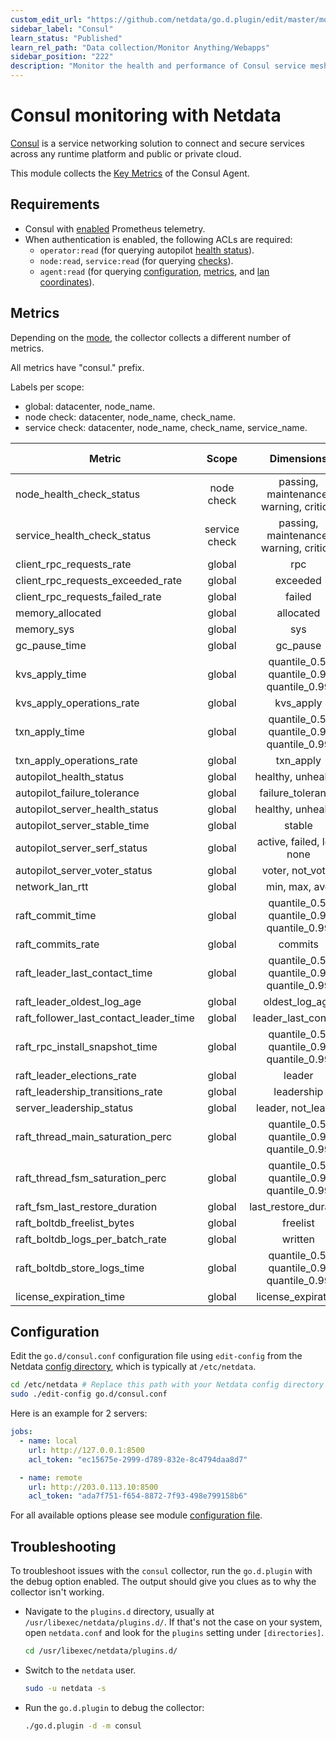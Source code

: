 ```yaml
---
custom_edit_url: "https://github.com/netdata/go.d.plugin/edit/master/modules/consul/README.md"
sidebar_label: "Consul"
learn_status: "Published"
learn_rel_path: "Data collection/Monitor Anything/Webapps"
sidebar_position: "222"
description: "Monitor the health and performance of Consul service meshes with zero configuration, per-second metric granularity, and interactive visualizations."
---
```



# Consul monitoring with Netdata

[Consul](https://www.consul.io/) is a service networking solution to connect and secure services across any runtime
platform and public or private cloud.

This module collects the [Key Metrics](https://developer.hashicorp.com/consul/docs/agent/telemetry#key-metrics) of the
Consul Agent.

## Requirements

- Consul
  with [enabled](https://developer.hashicorp.com/consul/docs/agent/config/config-files#telemetry-prometheus_retention_time)
  Prometheus telemetry.
- When authentication is enabled, the following ACLs are required:
    - `operator:read` (for querying
      autopilot [health status](https://developer.hashicorp.com/consul/api-docs/operator/autopilot#read-health)).
    - `node:read`, `service:read` (for
      querying [checks](https://developer.hashicorp.com/consul/api-docs/agent/check#list-checks)).
    - `agent:read` (for
      querying [configuration](https://developer.hashicorp.com/consul/api-docs/agent#read-configuration),
      [metrics](https://developer.hashicorp.com/consul/api-docs/agent#view-metrics),
      and [lan coordinates](https://developer.hashicorp.com/consul/api-docs/coordinate#read-lan-coordinates-for-all-nodes)).

## Metrics

Depending on
the [mode](https://developer.hashicorp.com/consul/docs/install/glossary#agent), the collector collects a different
number of metrics.

All metrics have "consul." prefix.

Labels per scope:

- global: datacenter, node_name.
- node check: datacenter, node_name, check_name.
- service check: datacenter, node_name, check_name, service_name.

| Metric                                 |     Scope     |                Dimensions                 |     Units     | Server Leader | Server Follower | Client |
|----------------------------------------|:-------------:|:-----------------------------------------:|:-------------:|:-------------:|:---------------:|:------:|
| node_health_check_status               |  node check   |  passing, maintenance, warning, critical  |    status     |      yes      |       yes       |  yes   |
| service_health_check_status            | service check |  passing, maintenance, warning, critical  |    status     |      yes      |       yes       |  yes   |
| client_rpc_requests_rate               |    global     |                    rpc                    |  requests/s   |      yes      |       yes       |  yes   |
| client_rpc_requests_exceeded_rate      |    global     |                 exceeded                  |  requests/s   |      yes      |       yes       |  yes   |
| client_rpc_requests_failed_rate        |    global     |                  failed                   |  requests/s   |      yes      |       yes       |  yes   |
| memory_allocated                       |    global     |                 allocated                 |     bytes     |      yes      |       yes       |  yes   |
| memory_sys                             |    global     |                    sys                    |     bytes     |      yes      |       yes       |  yes   |
| gc_pause_time                          |    global     |                 gc_pause                  |    seconds    |      yes      |       yes       |  yes   |
| kvs_apply_time                         |    global     | quantile_0.5, quantile_0.9, quantile_0.99 |      ms       |      yes      |       yes       |   no   |
| kvs_apply_operations_rate              |    global     |                 kvs_apply                 |     ops/s     |      yes      |       yes       |   no   |
| txn_apply_time                         |    global     | quantile_0.5, quantile_0.9, quantile_0.99 |      ms       |      yes      |       yes       |   no   |
| txn_apply_operations_rate              |    global     |                 txn_apply                 |     ops/s     |      yes      |       yes       |   no   |
| autopilot_health_status                |    global     |            healthy, unhealthy             |    status     |      yes      |       yes       |   no   |
| autopilot_failure_tolerance            |    global     |             failure_tolerance             |    servers    |      yes      |       yes       |   no   |
| autopilot_server_health_status         |    global     |            healthy, unhealthy             |    status     |      yes      |       yes       |   no   |
| autopilot_server_stable_time           |    global     |                  stable                   |    seconds    |      yes      |       yes       |   no   |
| autopilot_server_serf_status           |    global     |        active, failed, left, none         |    status     |      yes      |       yes       |   no   |
| autopilot_server_voter_status          |    global     |             voter, not_voter              |    status     |      yes      |       yes       |   no   |
| network_lan_rtt                        |    global     |               min, max, avg               |      ms       |      yes      |       yes       |   no   |
| raft_commit_time                       |    global     | quantile_0.5, quantile_0.9, quantile_0.99 |      ms       |      yes      |       no        |   no   |
| raft_commits_rate                      |    global     |                  commits                  |   commits/s   |      yes      |       no        |   no   |
| raft_leader_last_contact_time          |    global     | quantile_0.5, quantile_0.9, quantile_0.99 |      ms       |      yes      |       no        |   no   |
| raft_leader_oldest_log_age             |    global     |              oldest_log_age               |    seconds    |      yes      |       no        |   no   |
| raft_follower_last_contact_leader_time |    global     |            leader_last_contact            |      ms       |      no       |       yes       |   no   |
| raft_rpc_install_snapshot_time         |    global     | quantile_0.5, quantile_0.9, quantile_0.99 |      ms       |      no       |       yes       |   no   |
| raft_leader_elections_rate             |    global     |                  leader                   |  elections/s  |      yes      |       yes       |   no   |
| raft_leadership_transitions_rate       |    global     |                leadership                 | transitions/s |      yes      |       yes       |   no   |
| server_leadership_status               |    global     |            leader, not_leader             |    status     |      yes      |       yes       |   no   |
| raft_thread_main_saturation_perc       |    global     | quantile_0.5, quantile_0.9, quantile_0.99 |  percentage   |      yes      |       yes       |   no   |
| raft_thread_fsm_saturation_perc        |    global     | quantile_0.5, quantile_0.9, quantile_0.99 |  percentage   |      yes      |       yes       |   no   |
| raft_fsm_last_restore_duration         |    global     |           last_restore_duration           |      ms       |      yes      |       yes       |   no   |
| raft_boltdb_freelist_bytes             |    global     |                 freelist                  |     bytes     |      yes      |       yes       |   no   |
| raft_boltdb_logs_per_batch_rate        |    global     |                  written                  |    logs/s     |      yes      |       yes       |   no   |
| raft_boltdb_store_logs_time            |    global     | quantile_0.5, quantile_0.9, quantile_0.99 |      ms       |      yes      |       yes       |   no   |
| license_expiration_time                |    global     |            license_expiration             |    seconds    |      yes      |       yes       |  yes   |

## Configuration

Edit the `go.d/consul.conf` configuration file using `edit-config` from the
Netdata [config directory](https://learn.netdata.cloud/docs/configure/nodes), which is typically at `/etc/netdata`.

```bash
cd /etc/netdata # Replace this path with your Netdata config directory
sudo ./edit-config go.d/consul.conf
```

Here is an example for 2 servers:

```yaml
jobs:
  - name: local
    url: http://127.0.0.1:8500
    acl_token: "ec15675e-2999-d789-832e-8c4794daa8d7"

  - name: remote
    url: http://203.0.113.10:8500
    acl_token: "ada7f751-f654-8872-7f93-498e799158b6"
```

For all available options please see
module [configuration file](https://github.com/netdata/go.d.plugin/blob/master/config/go.d/consul.conf).

## Troubleshooting

To troubleshoot issues with the `consul` collector, run the `go.d.plugin` with the debug option enabled. The output
should give you clues as to why the collector isn't working.

- Navigate to the `plugins.d` directory, usually at `/usr/libexec/netdata/plugins.d/`. If that's not the case on
  your system, open `netdata.conf` and look for the `plugins` setting under `[directories]`.

  ```bash
  cd /usr/libexec/netdata/plugins.d/
  ```

- Switch to the `netdata` user.

  ```bash
  sudo -u netdata -s
  ```

- Run the `go.d.plugin` to debug the collector:

  ```bash
  ./go.d.plugin -d -m consul
  ```
